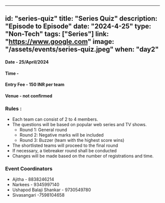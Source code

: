 
---
id: "series-quiz"
title: "Series Quiz"
description: "Episode to Episode"
date: "2024-4-25"
type: "Non-Tech" 
tags: ["Series"]
link: "https://www.google.com"
image: "/assets/events/series-quiz.jpeg"
when: "day2"
---

  
<h4>Date - 25/April/2024</h4>
<h4>Time - </h4>
<h4>Entry Fee - 150 INR per team</h4>
<h4>Venue - not confirmed</h4>
<h3>Rules :</h3>

- Each team can consist of 2 to 4 members.
- The questions will be based on popular web series and TV shows.
   - Round 1: General round
   - Round 2: Negative marks will be included
   - Round 3: Buzzer (team with the highest score wins)
- The shortlisted teams will proceed to the final round
- If necessary, a tiebreaker round shall be conducted
- Changes will be made based on the number of registrations and time.



<h3>Event Coordinators</h3>

- Ajitha - 8838246214 
- Narkees - 9345997140 
- Ushapod Balaji Shankar - 9730549780
- Sivasangari -7598104658
